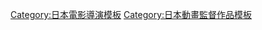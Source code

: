 {{Navbox
|name = 櫻美勝志執導作品
|title = [[櫻美勝志]]執導作品
|listclass = hlist hlist-hyphen
|group1 = 電視動畫
|list1 = {{Navbox|child
|group1 = 2000年代
|list1 = 
* {{link-ja|高機動幻想 ～嶄新之行軍歌～|ガンパレード・マーチ 〜新たなる行軍歌〜}}（2003年）
* [[月姬#電視動畫|真月譚 月姬]]（2003年）
* {{link-ja|甦醒的天空 -RESCUE WINGS-|よみがえる空 -RESCUE WINGS-}}（2006年）
* [[后天的方向|後天的方向。]]（2006年）
|group2 = 2010年代
|list2 = 
* [[無法掙脫的背叛]]（2010年）
* [[神的記事本]]（2011年）
* [[飛翔的魔女]]（2016年）
* [[Lostorage incited WIXOSS]]（2016年）
* [[愛麗絲與藏六]]（2017年）
}}
|group2 = 電影動畫
|list2 =  
* [[在地下城尋求邂逅是否搞錯了什麼|劇場版 在地下城尋求邂逅是否搞錯了什麼 -獵戶座之箭-]]（2019年）
|below = 
}}<noinclude>
{{DEFAULTSORT:Sakurabi Katsushi}}
[[Category:日本電影導演模板]]
[[Category:日本動畫監督作品模板]]
</noinclude>